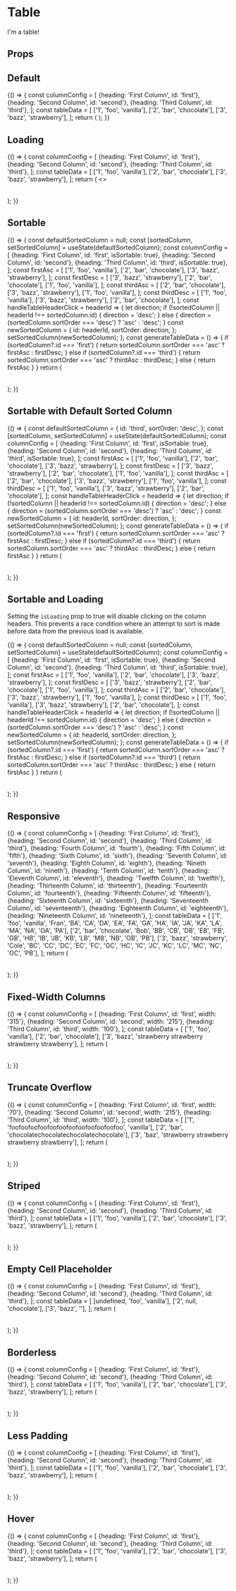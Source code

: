 

<Meta
  title="Components/Table"
  component={Table}
  decorators={[withA11y]}
/>

# Table

I'm a table!

## Props

<Props of={Table} />

## Default

<Preview>
  <Story name="Default">
    {() => {
      const columnConfig = [
        {heading: 'First Column', id: 'first'},
        {heading: 'Second Column', id: 'second'},
        {heading: 'Third Column', id: 'third'},
      ];
      const tableData = [
        ['1', 'foo', 'vanilla'],
        ['2', 'bar', 'chocolate'],
        ['3', 'bazz', 'strawberry'],
      ];
      return (
        <Table
          columnConfig={columnConfig}
          tableData={tableData}
        />
      );
    }}
  </Story>
</Preview>

## Loading

<Preview>
  <Story name="Loading">
    {() => {
      const columnConfig = [
        {heading: 'First Column', id: 'first'},
        {heading: 'Second Column', id: 'second'},
        {heading: 'Third Column', id: 'third'},
      ];
      const tableData = [
        ['1', 'foo', 'vanilla'],
        ['2', 'bar', 'chocolate'],
        ['3', 'bazz', 'strawberry'],
      ];
      return (
        <>
          <Table
            columnConfig={columnConfig}
            tableData={tableData}
            isLoading
          />
        </>
      );
    }}
  </Story>
</Preview>

## Sortable

<Preview>
  <Story name="Sortable">
    {() => {
      const defaultSortedColumn = null;
      const [sortedColumn, setSortedColumn] = useState(defaultSortedColumn);
      const columnConfig = [
        {heading: 'First Column', id: 'first', isSortable: true},
        {heading: 'Second Column', id: 'second'},
        {heading: 'Third Column', id: 'third', isSortable: true},
      ];
      const firstAsc = [
        ['1', 'foo', 'vanilla'],
        ['2', 'bar', 'chocolate'],
        ['3', 'bazz', 'strawberry'],
      ];
      const firstDesc = [
        ['3', 'bazz', 'strawberry'],
        ['2', 'bar', 'chocolate'],
        ['1', 'foo', 'vanilla'],
      ];
      const thirdAsc = [
        ['2', 'bar', 'chocolate'],
        ['3', 'bazz', 'strawberry'],
        ['1', 'foo', 'vanilla'],
      ];
      const thirdDesc = [
        ['1', 'foo', 'vanilla'],
        ['3', 'bazz', 'strawberry'],
        ['2', 'bar', 'chocolate'],
      ];
      const handleTableHeaderClick = headerId => {
        let direction;
        if (!sortedColumn || headerId !== sortedColumn.id) {
          direction = 'desc';
        } else {
          direction = (sortedColumn.sortOrder === 'desc') ? 'asc' : 'desc';
        }
        const newSortedColumn = {
          id: headerId,
          sortOrder: direction,
        };
        setSortedColumn(newSortedColumn);
      };
      const generateTableData = () => {
        if (sortedColumn?.id === 'first') {
          return sortedColumn.sortOrder === 'asc' ? firstAsc : firstDesc;
        } else if (sortedColumn?.id === 'third') {
          return sortedColumn.sortOrder === 'asc' ? thirdAsc : thirdDesc;
        } else {
          return firstAsc
        }
      }
      return (
        <Table
          columnConfig={columnConfig}
          tableData={generateTableData()}
          onSort={handleTableHeaderClick}
          sortedColumn={sortedColumn}
          isResponsive
        />
      );
    }}
  </Story>
</Preview>

## Sortable with Default Sorted Column

<Preview>
  <Story name="Sortable with Default Sorted Column">
    {() => {
      const defaultSortedColumn = {
        id: 'third',
        sortOrder: 'desc',
      };
      const [sortedColumn, setSortedColumn] = useState(defaultSortedColumn);
      const columnConfig = [
        {heading: 'First Column', id: 'first', isSortable: true},
        {heading: 'Second Column', id: 'second'},
        {heading: 'Third Column', id: 'third', isSortable: true},
      ];
      const firstAsc = [
        ['1', 'foo', 'vanilla'],
        ['2', 'bar', 'chocolate'],
        ['3', 'bazz', 'strawberry'],
      ];
      const firstDesc = [
        ['3', 'bazz', 'strawberry'],
        ['2', 'bar', 'chocolate'],
        ['1', 'foo', 'vanilla'],
      ];
      const thirdAsc = [
        ['2', 'bar', 'chocolate'],
        ['3', 'bazz', 'strawberry'],
        ['1', 'foo', 'vanilla'],
      ];
      const thirdDesc = [
        ['1', 'foo', 'vanilla'],
        ['3', 'bazz', 'strawberry'],
        ['2', 'bar', 'chocolate'],
      ];
      const handleTableHeaderClick = headerId => {
        let direction;
        if (!sortedColumn || headerId !== sortedColumn.id) {
          direction = 'desc';
        } else {
          direction = (sortedColumn.sortOrder === 'desc') ? 'asc' : 'desc';
        }
        const newSortedColumn = {
          id: headerId,
          sortOrder: direction,
        };
        setSortedColumn(newSortedColumn);
      };
      const generateTableData = () => {
        if (sortedColumn?.id === 'first') {
          return sortedColumn.sortOrder === 'asc' ? firstAsc : firstDesc;
        } else if (sortedColumn?.id === 'third') {
          return sortedColumn.sortOrder === 'asc' ? thirdAsc : thirdDesc;
        } else {
          return firstAsc
        }
      }
      return (
        <Table
          columnConfig={columnConfig}
          tableData={generateTableData()}
          onSort={handleTableHeaderClick}
          sortedColumn={sortedColumn}
          isResponsive
        />
      );
    }}
  </Story>
</Preview>

## Sortable and Loading

Setting the `isLoading` prop to true will disable clicking on the column headers. This prevents a race condition where an attempt to sort is made before data from the previous load is available.

<Preview>
  <Story name="Sortable and Loading">
    {() => {
      const defaultSortedColumn = null;
      const [sortedColumn, setSortedColumn] = useState(defaultSortedColumn);
      const columnConfig = [
        {heading: 'First Column', id: 'first', isSortable: true},
        {heading: 'Second Column', id: 'second'},
        {heading: 'Third Column', id: 'third', isSortable: true},
      ];
      const firstAsc = [
        ['1', 'foo', 'vanilla'],
        ['2', 'bar', 'chocolate'],
        ['3', 'bazz', 'strawberry'],
      ];
      const firstDesc = [
        ['3', 'bazz', 'strawberry'],
        ['2', 'bar', 'chocolate'],
        ['1', 'foo', 'vanilla'],
      ];
      const thirdAsc = [
        ['2', 'bar', 'chocolate'],
        ['3', 'bazz', 'strawberry'],
        ['1', 'foo', 'vanilla'],
      ];
      const thirdDesc = [
        ['1', 'foo', 'vanilla'],
        ['3', 'bazz', 'strawberry'],
        ['2', 'bar', 'chocolate'],
      ];
      const handleTableHeaderClick = headerId => {
        let direction;
        if (!sortedColumn || headerId !== sortedColumn.id) {
          direction = 'desc';
        } else {
          direction = (sortedColumn.sortOrder === 'desc') ? 'asc' : 'desc';
        }
        const newSortedColumn = {
          id: headerId,
          sortOrder: direction,
        };
        setSortedColumn(newSortedColumn);
      };
      const generateTableData = () => {
        if (sortedColumn?.id === 'first') {
          return sortedColumn.sortOrder === 'asc' ? firstAsc : firstDesc;
        } else if (sortedColumn?.id === 'third') {
          return sortedColumn.sortOrder === 'asc' ? thirdAsc : thirdDesc;
        } else {
          return firstAsc
        }
      }
      return (
        <Table
          columnConfig={columnConfig}
          tableData={generateTableData()}
          onSort={handleTableHeaderClick}
          sortedColumn={sortedColumn}
          isLoading
        />
      );
    }}
  </Story>
</Preview>

## Responsive

<Preview>
  <Story name="Responsive">
    {() => {
      const columnConfig = [
        {heading: 'First Column', id: 'first'},
        {heading: 'Second Column', id: 'second'},
        {heading: 'Third Column', id: 'third'},
        {heading: 'Fourth Column', id: 'fourth'},
        {heading: 'Fifth Column', id: 'fifth'},
        {heading: 'Sixth Column', id: 'sixth'},
        {heading: 'Seventh Column', id: 'seventh'},
        {heading: 'Eighth Column', id: 'eighth'},
        {heading: 'Nineth Column', id: 'nineth'},
        {heading: 'Tenth Column', id: 'tenth'},
        {heading: 'Eleventh Column', id: 'eleventh'},
        {heading: 'Twelfth Column', id: 'twelfth'},
        {heading: 'Thirteenth Column', id: 'thirteenth'},
        {heading: 'Fourteenth Column', id: 'fourteenth'},
        {heading: 'Fifteenth Column', id: 'fifteenth'},
        {heading: 'Sixteenth Column', id: 'sixteenth'},
        {heading: 'Seventeenth Column', id: 'seventeenth'},
        {heading: 'Eighteenth Column', id: 'eighteenth'},
        {heading: 'Nineteenth Column', id: 'nineteenth'},
      ];
      const tableData = [
        ['1', 'foo', 'vanilla', 'Fran', 'BA', 'CA', 'DA', 'EA', 'FA', 'GA', 'HA', 'IA', 'JA', 'KA', 'LA', 'MA', 'NA', 'OA', 'PA'],
        ['2', 'bar', 'chocolate', 'Bob', 'BB', 'CB', 'DB', 'EB', 'FB', 'GB', 'HB', 'IB', 'JB', 'KB', 'LB', 'MB', 'NB', 'OB', 'PB'],
        ['3', 'bazz', 'strawberry', 'Cole', 'BC', 'CC', 'DC', 'EC', 'FC', 'GC', 'HC', 'IC', 'JC', 'KC', 'LC', 'MC', 'NC', 'OC', 'PB'],
      ];
      return (
        <Table
          columnConfig={columnConfig}
          tableData={tableData}
          isResponsive
        />
      );
    }}
  </Story>
</Preview>

## Fixed-Width Columns

<Preview>
  <Story name="Fixed-Width Columns">
    {() => {
      const columnConfig = [
        {heading: 'First Column', id: 'first', width: '315'},
        {heading: 'Second Column', id: 'second', width: '215'},
        {heading: 'Third Column', id: 'third', width: '100'},
      ];
      const tableData = [
        ['1', 'foo', 'vanilla'],
        ['2', 'bar', 'chocolate'],
        ['3', 'bazz', 'strawberry strawberry strawberry strawberry'],
      ];
      return (
        <Table
          columnConfig={columnConfig}
          tableData={tableData}
          useFixedWidthColumns
        />
      );
    }}
  </Story>
</Preview>

## Truncate Overflow

<Preview>
  <Story name="Truncate Overflow">
    {() => {
      const columnConfig = [
        {heading: 'First Column', id: 'first', width: '70'},
        {heading: 'Second Column', id: 'second', width: '215'},
        {heading: 'Third Column', id: 'third', width: '100'},
      ];
      const tableData = [
        ['1', 'foofoofoofoofoofoofoofoofoofoofoofoo', 'vanilla'],
        ['2', 'bar', 'chocolatechocolatechocolatechocolate'],
        ['3', 'baz', 'strawberry strawberry strawberry strawberry'],
      ];
      return (
        <Table
          columnConfig={columnConfig}
          tableData={tableData}
          useFixedWidthColumns
          truncateOverflow
        />
      );
    }}
  </Story>
</Preview>

## Striped

<Preview>
  <Story name="Striped">
    {() => {
      const columnConfig = [
        {heading: 'First Column', id: 'first'},
        {heading: 'Second Column', id: 'second'},
        {heading: 'Third Column', id: 'third'},
      ];
      const tableData = [
        ['1', 'foo', 'vanilla'],
        ['2', 'bar', 'chocolate'],
        ['3', 'bazz', 'strawberry'],
      ];
      return (
        <Table
          columnConfig={columnConfig}
          tableData={tableData}
          isStriped
        />
      );
    }}
  </Story>
</Preview>

## Empty Cell Placeholder

<Preview>
  <Story name="Empty Cell Placeholder">
    {() => {
      const columnConfig = [
        {heading: 'First Column', id: 'first'},
        {heading: 'Second Column', id: 'second'},
        {heading: 'Third Column', id: 'third'},
      ];
      const tableData = [
        [undefined, 'foo', 'vanilla'],
        ['2', null, 'chocolate'],
        ['3', 'bazz', ''],
      ];
      return (
        <Table
          columnConfig={columnConfig}
          tableData={tableData}
          emptyCellPlaceholder="--"
        />
      );
    }}
  </Story>
</Preview>

## Borderless

<Preview>
  <Story name="Borderless">
    {() => {
      const columnConfig = [
        {heading: 'First Column', id: 'first'},
        {heading: 'Second Column', id: 'second'},
        {heading: 'Third Column', id: 'third'},
      ];
      const tableData = [
        ['1', 'foo', 'vanilla'],
        ['2', 'bar', 'chocolate'],
        ['3', 'bazz', 'strawberry'],
      ];
      return (
        <Table
          columnConfig={columnConfig}
          tableData={tableData}
          isBorderless
        />
      );
    }}
  </Story>
</Preview>

## Less Padding

<Preview>
  <Story name="Less Padding">
    {() => {
      const columnConfig = [
        {heading: 'First Column', id: 'first'},
        {heading: 'Second Column', id: 'second'},
        {heading: 'Third Column', id: 'third'},
      ];
      const tableData = [
        ['1', 'foo', 'vanilla'],
        ['2', 'bar', 'chocolate'],
        ['3', 'bazz', 'strawberry'],
      ];
      return (
        <Table
          columnConfig={columnConfig}
          tableData={tableData}
          useLessPadding
        />
      );
    }}
  </Story>
</Preview>

## Hover

<Preview>
  <Story name="Hover">
    {() => {
      const columnConfig = [
        {heading: 'First Column', id: 'first'},
        {heading: 'Second Column', id: 'second'},
        {heading: 'Third Column', id: 'third'},
      ];
      const tableData = [
        ['1', 'foo', 'vanilla'],
        ['2', 'bar', 'chocolate'],
        ['3', 'bazz', 'strawberry'],
      ];
      return (
        <Table
          columnConfig={columnConfig}
          tableData={tableData}
          isStriped
          hoverableRows
        />
      );
    }}
  </Story>
</Preview>
